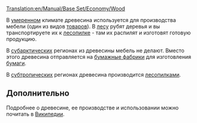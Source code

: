 [[Translation:en/Manual/Base Set/Economy/Wood]]

{{ru/Груз|
|груз=Древесина
|изображение=Wood.png
|производит=[[ru/Manual/Base Set/Economy/Лес|Лес]] ([[ru/Manual/Климат#Умеренный|Умеренный]], [[ru/Manual/Климат#Субарктический|Субарктический]]), <br/>[[ru/Manual/Base Set/Economy/Лесопилка|Лесопилка]] ([[ru/Manual/Климат#Субтропический|Субтропический]])
|принимает=[[ru/Manual/Base Set/Economy/Лесопилка|Лесопилка]] (Умеренный), <br/>[[ru/Manual/Base Set/Economy/Бумажная фабрика|Бумажная фабрика]] (Субарктический), <br>[[ru/Manual/Base Set/Economy/Завод|Завод]] (Субтропический)
}}

В [[ru/Manual/Климат#Умеренный|умеренном]] климате древесина используется для производства мебели (один из видов [[ru/Manual/Base Set/Economy/Товары|товаров]]). В [[ru/Manual/Base Set/Economy/Лес|лесу]] рубят деревья и вы транспортируете их к [[ru/Manual/Base Set/Economy/Лесопилка|лесопилке]] - там их распилят и изготовят готовую продукцию.

В [[ru/Manual/Климат#Субарктический|субарктических]] регионах из древесины мебель не делают. Вместо этого древесина отправляется на [[ru/Manual/Base Set/Economy/Бумажная фабрика|бумажные фабрики]] для изготовления [[ru/Manual/Base Set/Economy/Бумага|бумаги]].

В [[ru/Manual/Климат#Субтропический|субтропических]] регионах древесина производится [[ru/Manual/Base Set/Economy/Лесопилка|лесопилками]].

==Дополнительно==
Подробнее о древесине, ее производстве и использовании можно почитать в [http://ru.wikipedia.org/wiki/%D0%94%D1%80%D0%B5%D0%B2%D0%B5%D1%81%D0%B8%D0%BD%D0%B0 Википедии].